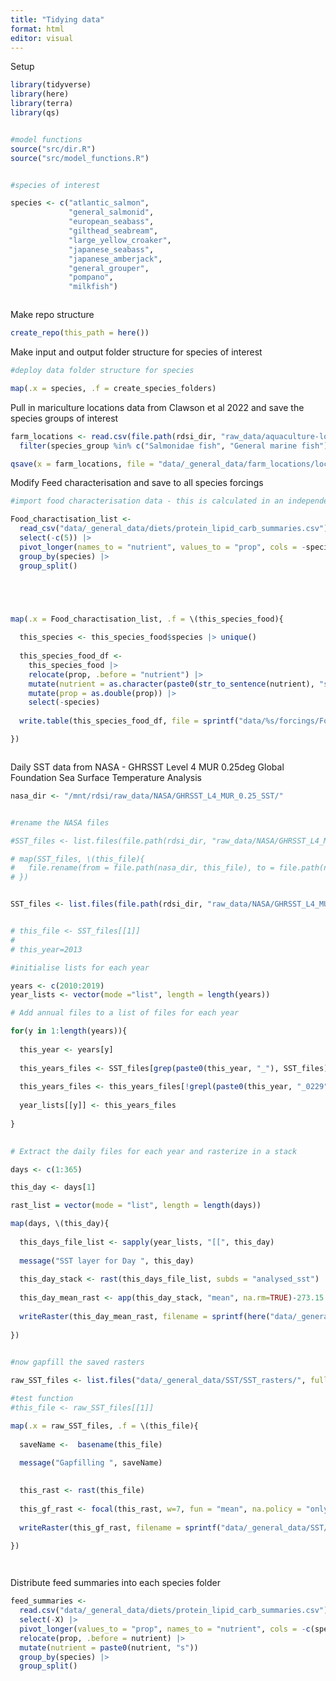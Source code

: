 ```yaml
---
title: "Tidying data"
format: html
editor: visual
---
```


Setup

```r

library(tidyverse)
library(here)
library(terra)
library(qs)


#model functions
source("src/dir.R")
source("src/model_functions.R")


#species of interest

species <- c("atlantic_salmon", 
             "general_salmonid", 
             "european_seabass", 
             "gilthead_seabream", 
             "large_yellow_croaker", 
             "japanese_seabass",
             "japanese_amberjack",
             "general_grouper",
             "pompano",
             "milkfish")



```

Make repo structure

```r

create_repo(this_path = here())


```

Make input and output folder structure for species of interest

```r


#deploy data folder structure for species 

map(.x = species, .f = create_species_folders)


```

Pull in mariculture locations data from Clawson et al 2022 and save the species groups of interest

```r


farm_locations <- read.csv(file.path(rdsi_dir, "raw_data/aquaculture-locations/all_marine_aquaculture_farms_sources_final.csv")) |> 
  filter(species_group %in% c("Salmonidae fish", "General marine fish"))

qsave(x = farm_locations, file = "data/_general_data/farm_locations/locations.qs") 

```

Modify Feed characterisation and save to all species forcings

```r

#import food characterisation data - this is calculated in an independent google drive document

Food_charactisation_list <- 
  read_csv("data/_general_data/diets/protein_lipid_carb_summaries.csv") |> 
  select(-c(5)) |> 
  pivot_longer(names_to = "nutrient", values_to = "prop", cols = -species) |> 
  group_by(species) |> 
  group_split()





map(.x = Food_charactisation_list, .f = \(this_species_food){
  
  this_species <- this_species_food$species |> unique()
  
  this_species_food_df <- 
    this_species_food |> 
    relocate(prop, .before = "nutrient") |> 
    mutate(nutrient = as.character(paste0(str_to_sentence(nutrient), "s"))) |> 
    mutate(prop = as.double(prop)) |> 
    select(-species)
  
  write.table(this_species_food_df, file = sprintf("data/%s/forcings/Food_characterization.csv", this_species), row.names = FALSE, col.names = FALSE, sep = ",")

})



```

Daily SST data from NASA - GHRSST Level 4 MUR 0.25deg Global Foundation Sea Surface Temperature Analysis

```r

nasa_dir <- "/mnt/rdsi/raw_data/NASA/GHRSST_L4_MUR_0.25_SST/"


#rename the NASA files 

#SST_files <- list.files(file.path(rdsi_dir, "raw_data/NASA/GHRSST_L4_MUR_0.25_SST"), full.names = FALSE, pattern = ".nc")

# map(SST_files, \(this_file){
#   file.rename(from = file.path(nasa_dir, this_file), to = file.path(nasa_dir, sub('^(.{4})(.*)$', '\\1_\\2',  this_file)))
# })


SST_files <- list.files(file.path(rdsi_dir, "raw_data/NASA/GHRSST_L4_MUR_0.25_SST"), full.names = TRUE, pattern = ".nc")


# this_file <- SST_files[[1]]
# 
# this_year=2013

#initialise lists for each year

years <- c(2010:2019)
year_lists <- vector(mode ="list", length = length(years))

# Add annual files to a list of files for each year

for(y in 1:length(years)){
  
  this_year <- years[y]
  
  this_years_files <- SST_files[grep(paste0(this_year, "_"), SST_files)]
  
  this_years_files <- this_years_files[!grepl(paste0(this_year, "_0229"), this_years_files)]
  
  year_lists[[y]] <- this_years_files
  
}
  

# Extract the daily files for each year and rasterize in a stack

days <- c(1:365)

this_day <- days[1]

rast_list = vector(mode = "list", length = length(days))

map(days, \(this_day){
  
  this_days_file_list <- sapply(year_lists, "[[", this_day)
  
  message("SST layer for Day ", this_day)
  
  this_day_stack <- rast(this_days_file_list, subds = "analysed_sst")
  
  this_day_mean_rast <- app(this_day_stack, "mean", na.rm=TRUE)-273.15
  
  writeRaster(this_day_mean_rast, filename = sprintf(here("data/_general_data/SST/SST_rasters/sst_nasa_mur_L4_0.25_mean2010-2019_day_%s.tif"), this_day))
  
})
  

#now gapfill the saved rasters

raw_SST_files <- list.files("data/_general_data/SST/SST_rasters/", full.names = TRUE)

#test function
#this_file <- raw_SST_files[[1]]

map(.x = raw_SST_files, .f = \(this_file){
  
  saveName <-  basename(this_file)
  
  message("Gapfilling ", saveName)

  
  this_rast <- rast(this_file)
  
  this_gf_rast <- focal(this_rast, w=7, fun = "mean", na.policy = "only")
  
  writeRaster(this_gf_rast, filename = sprintf("data/_general_data/SST/SST_gf_rasters/%s", saveName))
  
})




```


Distribute feed summaries into each species folder

```r

feed_summaries <- 
  read.csv("data/_general_data/diets/protein_lipid_carb_summaries.csv") |> 
  select(-X) |> 
  pivot_longer(values_to = "prop", names_to = "nutrient", cols = -c(species)) |> 
  relocate(prop, .before = nutrient) |> 
  mutate(nutrient = paste0(nutrient, "s"))
  group_by(species) |> 
  group_split()







```


